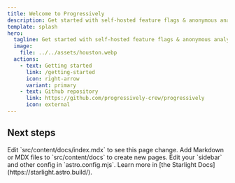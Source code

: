 ```yaml
---
title: Welcome to Progressively
description: Get started with self-hosted feature flags & anonymous analytics.
template: splash
hero:
  tagline: Get started with self-hosted feature flags & anonymous analytics.
  image:
    file: ../../assets/houston.webp
  actions:
    - text: Getting started
      link: /getting-started
      icon: right-arrow
      variant: primary
    - text: Github repository
      link: https://github.com/progressively-crew/progressively
      icon: external
---
```



## Next steps

<CardGrid stagger>
	<Card title="Update content" icon="pencil">
		Edit `src/content/docs/index.mdx` to see this page change.
	</Card>
	<Card title="Add new content" icon="add-document">
		Add Markdown or MDX files to `src/content/docs` to create new pages.
	</Card>
	<Card title="Configure your site" icon="setting">
		Edit your `sidebar` and other config in `astro.config.mjs`.
	</Card>
	<Card title="Read the docs" icon="open-book">
		Learn more in [the Starlight Docs](https://starlight.astro.build/).
	</Card>
</CardGrid>
